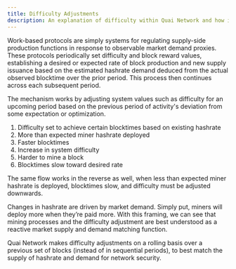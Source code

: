 ```yaml
---
title: Difficulty Adjustments
description: An explanation of difficulty within Quai Network and how it relates to the Quai and Qi tokens.
---
```


Work-based protocols are simply systems for regulating supply-side production functions in response to observable market demand proxies. These protocols periodically set difficulty and block reward values, establishing a desired or expected rate of block production and new supply issuance based on the estimated hashrate demand deduced from the actual observed blocktime over the prior period. This process then continues across each subsequent period.

The mechanism works by adjusting system values such as difficulty for an upcoming period based on the previous period of activity's deviation from some expectation or optimization. 

1. Difficulty set to achieve certain blocktimes based on existing hashrate 
2. More than expected miner hashrate deployed 
3. Faster blocktimes 
4. Increase in system difficulty
5. Harder to mine a block 
6. Blocktimes slow toward desired rate

The same flow works in the reverse as well, when less than expected miner hashrate is deployed, blocktimes slow, and difficulty must be adjusted downwards.

Changes in hashrate are driven by market demand. Simply put, miners will deploy more when they’re paid more. With this framing, we can see that mining processes and the difficulty adjustment are best understood as a reactive market supply and demand matching function.

Quai Network makes difficulty adjustments on a rolling basis over a previous set of blocks (instead of in sequential periods), to best match the supply of hashrate and demand for network security.

